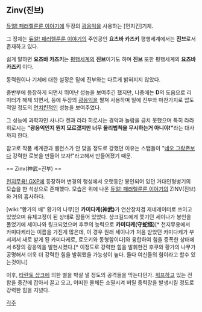 == Zinv(진브) ==

[[듀얼! 패러렐룬룬 이야기]]에 두장의 [[광응익]]을 사용하는 [먼치킨]기체.

그 정체는 [[듀얼! 패러렐룬룬 이야기]]의 주인공인 '''요츠바 카즈키'''
평행세계에서는 '''진브'''로서 존재하고 있다.


쉽게 말하면 '''요츠바 카즈키'''는 [[평행세계]]의 '''진브'''이기도 하며 '''진브''' 또한 평행세계의 '''요츠바 카즈키''' 이다.

동력원이나 기체에 대한 설정은 밑에 진부와는 다르게 밝혀지지 않았다.

중반부에 등장하게 되면서 뛰어난 성능을 보여주긴 했지만, 나중에는 '''D'''의 도움으로 리미터가 해제 되면서, 등에 두장의 [[광응익]]을 펼쳐 사용하며 밑에 진부와 마찬가지로 압도적일 정도의 [[먼치킨]]적인 성능을 보여주었다.

그 성능에 과학자인 사나다 켄과 라라 히로시는 경악과 놀람을 금치 못했으며 특히 라라 히로시는 '''"광응익인지 뭔지 모르겠지만 너무 물리법칙을 무시하는거 아니야!"'''라는 대사까지 한다.

참고로 작품 세계관과 밸런스가 안 맞을 정도로 강했던 이유는 스탭들이 "[[네오 그랑존]]보다 강력한 로봇을 만들어 보자!"라고해서 만들어졌기 때문.

== Zinv(神武=진부) ==

[[천지무용! GXP]]에 등장하며 변경의 행성에서 오랫동안 봉인되어 있던 거대인형병기의 모습을 한 석상으로 존재했다. 모습은 위에 나온 [[듀얼! 패러렐룬룬 이야기]]의 ZINV(진브)와 거의 흡사하다.

[wiki:"황가의 배" 황가의 나무]인 '''카미다케(神武)'''가 연산장치겸 제네레이터로 쓰이고 있었으며 유체고정이 된 상태로 잠들어 있었다. 샹크길드에게 쫓기던 세이나가 봉인을 풀었기에 세이나와 링크되었으며 후쿠의 능력으로 '''카미다케(守蛇怪)'''[* 천지무용에서 카미다케라는 이름을 가진게 많은데, 이 경우 원래 세이나가 처음 받았던 카미다케가 부서져서 새로 받게 된 카미다케로, 료오키와 동형함이다]와 융합하여 힘을 증폭한 상태에서 6장의 광응익을 발현시켰다.[* 이정도로 강력한 힘을 발휘한건 후쿠와 황가의 나무가 공명해서 더욱 더 강력한 힘을 발휘했을 가능성이 높다. 둘다 여신들의 힘이라고 할수 있는것이니] 

이후, [[타란토 샹크]]에 의한 별을 박살 낼 정도의 공격들을 막는다던가. [[워프]]하고 있는 전함을 중간에 잡아서 끌고 오고, 어떠한 물체든 소멸시켜 버릴 중력장을 발생시킬 정도로 강력한 힘을 지녔다. 

[[각주]]
